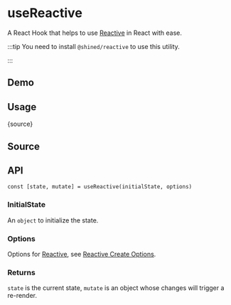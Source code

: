 # useReactive


<HooksType category="ProUtilities" />

A React Hook that helps to use [Reactive](https://sheinsight.github.io/reactive) in React with ease.


:::tip
You need to install `@shined/reactive` to use this utility.

<Installation npmName='@shined/reactive' />

:::

## Demo


<App />

## Usage


<RawCode>{source}</RawCode>

## Source


<Source />

## API

```tsx
const [state, mutate] = useReactive(initialState, options)
```

### InitialState

An `object` to initialize the state.

### Options

Options for [Reactive](https://sheinsight.github.io/reactive), see [Reactive Create Options](https://sheinsight.github.io/reactive/reference/api.html#root-create).

### Returns

`state` is the current state, `mutate` is an object whose changes will trigger a re-render.
